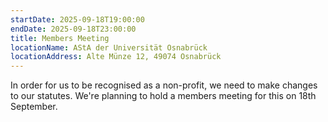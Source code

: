 ```yaml
---
startDate: 2025-09-18T19:00:00
endDate: 2025-09-18T23:00:00
title: Members Meeting
locationName: AStA der Universität Osnabrück
locationAddress: Alte Münze 12, 49074 Osnabrück
---
```


In order for us to be recognised as a non-profit, we need to make changes to our statutes.
We're planning to hold a members meeting for this on 18th September.
